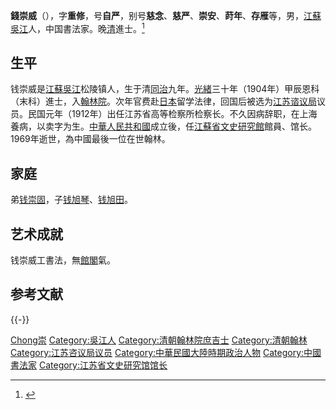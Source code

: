 '''錢崇威'''（{{bd|1870年||1969年||Qian}}），字'''重修'''，号'''自严'''，别号'''慈念'''、'''慈严'''、'''崇安'''、'''莳年'''、'''存雁'''等，男，[[江蘇|江蘇]][[吳江|吳江]]人，中国書法家。晚[[清|清]]進士。<ref>{{Cite book|title=苏州历代人物大辞典|author=李峰, 汤钰林编著|publisher=上海辞书出版社|year=2016|isbn=|location=上海|pages=}}</ref>

== 生平 ==
钱崇威是[[江蘇|江蘇]][[吳江|吳江]]松陵镇人，生于清[[同治|同治]]九年。[[光緒|光緒]]三十年（1904年）甲辰恩科（末科）進士，入[[翰林院|翰林院]]。次年官费赴[[日本|日本]]留学法律，回国后被选为[[江苏谘议局|江苏谘议局]]议员。民国元年（1912年）出任江苏省高等检察所检察长。不久因病辞职，在上海養病，以卖字为生。[[中華人民共和國|中華人民共和國]]成立後，任[[江蘇省文史研究館|江蘇省文史研究館]]館員、馆长。1969年逝世，為中國最後一位在世翰林。

== 家庭 ==
弟[[钱崇固|钱崇固]]，子[[钱旭琴|钱旭琴]]、[[钱旭田|钱旭田]]。

== 艺术成就 ==
钱崇威工書法，無[[館閣體|館閣]]氣。

== 参考文献 ==
{{reflist}}

{{-}}
{{清朝人物小作品}}
{{清朝官員小作品}}
{{中國政治人物小作品}}

{{光緒三十年甲辰恩科殿試金榜}}

{{Authority control}}

{{DEFAULTSORT:Qian錢}}

[[Category:錢姓|Chong崇]]
[[Category:吳江人|Category:吳江人]]
[[Category:清朝翰林院庶吉士|Category:清朝翰林院庶吉士]]
[[Category:清朝翰林|Category:清朝翰林]]
[[Category:江苏咨议局议员|Category:江苏咨议局议员]]
[[Category:中華民國大陸時期政治人物|Category:中華民國大陸時期政治人物]]
[[Category:中國書法家|Category:中國書法家]]
[[Category:江苏省文史研究馆馆长|Category:江苏省文史研究馆馆长]]